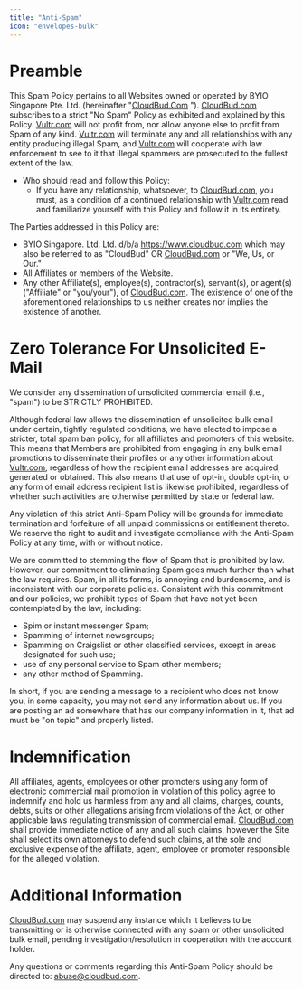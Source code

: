 ```yaml
---
title: "Anti-Spam"
icon: "envelopes-bulk"
---
```


#  **Preamble**

This Spam Policy pertains to all Websites owned or operated by BYIO Singapore Pte. Ltd. (hereinafter "[CloudBud.Com](http://CloudBud.Com) "). [CloudBud.com](http://CloudBud.com) subscribes to a strict "No Spam" Policy as exhibited and explained by this Policy. [Vultr.com](http://Vultr.com) will not profit from, nor allow anyone else to profit from Spam of any kind. [Vultr.com](http://Vultr.com) will terminate any and all relationships with any entity producing illegal Spam, and [Vultr.com](http://Vultr.com) will cooperate with law enforcement to see to it that illegal spammers are prosecuted to the fullest extent of the law.

- Who should read and follow this Policy:
  - If you have any relationship, whatsoever, to [CloudBud.com](http://CloudBud.com), you must, as a condition of a continued relationship with [Vultr.com](http://Vultr.com) read and familiarize yourself with this Policy and follow it in its entirety.

The Parties addressed in this Policy are:

- BYIO Singapore. Ltd. Ltd. d/b/a https://www.cloudbud.com which may also be referred to as "CloudBud" OR [CloudBud.com](http://CloudBud.com) or "We, Us, or Our."
- All Affiliates or members of the Website.
- Any other Affiliate(s), employee(s), contractor(s), servant(s), or agent(s) ("Affiliate" or "you/your"), of [CloudBud.com](http://CloudBud.com). The existence of one of the aforementioned relationships to us neither creates nor implies the existence of another.

# **Zero Tolerance For Unsolicited E-Mail**

We consider any dissemination of unsolicited commercial email (i.e., "spam") to be STRICTLY PROHIBITED.

Although federal law allows the dissemination of unsolicited bulk email under certain, tightly regulated conditions, we have elected to impose a stricter, total spam ban policy, for all affiliates and promoters of this website. This means that Members are prohibited from engaging in any bulk email promotions to disseminate their profiles or any other information about [Vultr.com](http://Vultr.com), regardless of how the recipient email addresses are acquired, generated or obtained. This also means that use of opt-in, double opt-in, or any form of email address recipient list is likewise prohibited, regardless of whether such activities are otherwise permitted by state or federal law.

Any violation of this strict Anti-Spam Policy will be grounds for immediate termination and forfeiture of all unpaid commissions or entitlement thereto. We reserve the right to audit and investigate compliance with the Anti-Spam Policy at any time, with or without notice.

We are committed to stemming the flow of Spam that is prohibited by law. However, our commitment to eliminating Spam goes much further than what the law requires. Spam, in all its forms, is annoying and burdensome, and is inconsistent with our corporate policies. Consistent with this commitment and our policies, we prohibit types of Spam that have not yet been contemplated by the law, including:

- Spim or instant messenger Spam;
- Spamming of internet newsgroups;
- Spamming on Craigslist or other classified services, except in areas designated for such use;
- use of any personal service to Spam other members;
- any other method of Spamming.

In short, if you are sending a message to a recipient who does not know you, in some capacity, you may not send any information about us. If you are posting an ad somewhere that has our company information in it, that ad must be "on topic" and properly listed.

# **Indemnification**

All affiliates, agents, employees or other promoters using any form of electronic commercial mail promotion in violation of this policy agree to indemnify and hold us harmless from any and all claims, charges, counts, debts, suits or other allegations arising from violations of the Act, or other applicable laws regulating transmission of commercial email. [CloudBud.com](http://CloudBud.com) shall provide immediate notice of any and all such claims, however the Site shall select its own attorneys to defend such claims, at the sole and exclusive expense of the affiliate, agent, employee or promoter responsible for the alleged violation.

# **Additional Information**

[CloudBud.com](http://CloudBud.com) may suspend any instance which it believes to be transmitting or is otherwise connected with any spam or other unsolicited bulk email, pending investigation/resolution in cooperation with the account holder.

Any questions or comments regarding this Anti-Spam Policy should be directed to: [<u>abuse@cloudbud.com</u>](mailto:abuse@cloudbud.com).